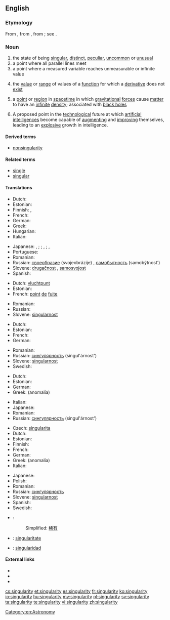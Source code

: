 ==English==
{{wikipedia|lang=en}}

===Etymology===
From {{etyl|fro}} {{term|singularite}}, from {{etyl|LL.}} {{term|singularitas||singleness}}, from {{etyl|la}} {{term|singularis|lang=la||single}}; see {{term|singular}}.

===Noun===
{{en-noun|singularities}}

# the state of being [[singular]], [[distinct]], [[peculiar]], [[uncommon]] or [[unusual]]
# a point where all parallel lines meet
# a point where a measured variable reaches unmeasurable or infinite value
# {{mathematics}} the [[value]] or [[range]] of values of a [[function]] for which a [[derivative]] does not [[exist]]
# {{physics}} a [[point]] or [[region]] in [[spacetime]] in which [[gravitational]] [[force]]s cause [[matter]] to have an [[infinite]] [[density]]; associated with [[black hole]]s
# A proposed point in the [[technological]] future at which [[artificial intelligence]]s become capable of [[augment]]ing and [[improve|improving]] themselves, leading to an [[explosive]] growth in intelligence.

====Derived terms====
* [[nonsingularity]]

====Related terms====
* [[single]]
* [[singular]]

====Translations====
{{trans-top|peculiar state or occurrence}}
* Dutch: {{t-|nl|bijzonderheid}} {{f}}
* Estonian: {{t+|et|singulaarsus}}
* Finnish: {{t-|fi|erikoisuus}}, {{t-|fi|omituisuus}}
* French: {{t+|fr|singularité|f}}
* German: {{t+|de|Eigenheit|f}}
* Greek: {{t+|el|ιδιομορφία|f|tr=idiomorfía}}
* Hungarian: {{t-|hu|szingularitás}}
* Italian: {{t-|it|singolarità|f}}
{{trans-mid}}
* Japanese: {{qualifier|singular}} {{t-|ja|単独性|tr=tandokusē}}, {{t-|ja|単一性|tr=tan'itsusē}}; {{qualifier|uncommon}} {{t-|ja|特異性|tr=tokuisē}}; {{qualifier|odd}} {{t+|ja|奇妙|tr=kimyō}}, {{t-|ja|風変わり|tr=fūgawari}}; {{qualifier|supremely rare}} {{t+|ja|非凡|tr=hibon}}, {{t-|ja|希有|tr=keu}}
* Portuguese: {{t-|pt|singularidade|f}}
* Romanian: {{t+|ro|singularitate|f}}
* Russian: [[своеобразие]] (svojeobrázije) {{n}}, [[самобытность]] (samobýtnost’) {{f}}
* Slovene: [[drugačnost]] {{f}}, [[samosvojost]] {{f}}
* Spanish: {{t-|es|singularidad|f}}
{{trans-bottom}}

{{trans-top|point where all lines meet}}
* Dutch: [[vluchtpunt]] {{n}}
* Estonian: {{t+|et|singulaarsus}}
* French: [[point]] {{m}} [[de]] [[fuite]]
{{trans-mid}}
* Romanian: {{t-|ro|punct de întâlnire|n}}
* Russian: {{t+|ru|сингулярность|f|tr=singul'árnost'}}
* Slovene: [[singularnost]] {{f}}
{{trans-bottom}}

{{trans-top|point where infinite value is reached}}
* Dutch: {{t+|nl|singulariteit|f}}
* Estonian: {{t+|et|singulaarsus}}
* French: {{t+|fr|singularité|f}}
* German: {{t+|de|Singularität|f}}
{{trans-mid}}
* Romanian: {{t+|ro|singularitate|f}}
* Russian: [[сингулярность]] (singul'árnost') {{f}}
* Slovene: [[singularnost]] {{f}}
* Swedish: {{t-|sv|singularitet|c}}
{{trans-bottom}}

{{trans-top|mathematics: value for which a derivative does not exist}}
* Dutch: {{t+|nl|singulariteit|f}}
* Estonian: {{t+|et|singulaarsus}}
* German: {{t+|de|Singularität|f}}
* Greek: {{t+|el|ανωμαλία|f}} (anomalía)
{{trans-mid}}
* Italian: {{t-|it|singolarità|f}}
* Japanese: {{t-|ja|特異点|tr=tokuiten}}
* Romanian: {{t+|ro|singularitate|f}}
* Russian: [[сингулярность]] (singul'árnost') {{f}}
{{trans-bottom}}

{{trans-top|physics: point of infinite density}}
* Czech: [[singularita]] {{f}}
* Dutch: {{t+|nl|singulariteit|f}}
* Estonian: {{t+|et|singulaarsus}}
* Finnish: {{t-|fi|singulariteetti}}
* French: {{t+|fr|singularité|f}}
* German: {{t+|de|Singularität|f}}
* Greek: {{t+|el|ανωμαλία|f}} (anomalía)
* Italian: {{t-|it|singolarità|f}}
{{trans-mid}}
* Japanese: {{t-|ja|特異点|tr=tokuiten}}
* Polish: {{t-|pl|osobliwość|f}}
* Romanian: {{t+|ro|singularitate|f}}
* Russian: [[сингулярность]]
* Slovene: [[singularnost]] {{f}}
* Spanish: {{t-|es|singularidad|f}}
* Swedish: {{t-|sv|singularitet|c}}
{{trans-bottom}}

{{checktrans-top}}
* {{ttbc|zh}}:
*: Simplified: [[稀有]]
* {{ttbc|ia}}: [[singularitate]]
* {{ttbc|es}}: [[singularidad]] {{f}}
{{trans-bottom}}

====External links====
* {{R:Webster 1913}}
* {{R:Century 1911}}
* {{R:OneLook}}

[[Category:en:Astronomy]]

[[cs:singularity]]
[[et:singularity]]
[[es:singularity]]
[[fr:singularity]]
[[ko:singularity]]
[[io:singularity]]
[[hu:singularity]]
[[my:singularity]]
[[pl:singularity]]
[[sv:singularity]]
[[ta:singularity]]
[[te:singularity]]
[[vi:singularity]]
[[zh:singularity]]